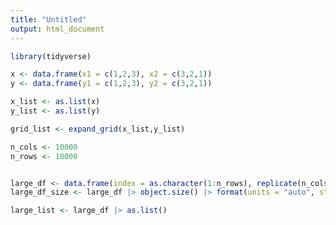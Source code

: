 ```yaml
---
title: "Untitled"
output: html_document
---
```


```r

library(tidyverse)

```

```r

x <- data.frame(x1 = c(1,2,3), x2 = c(3,2,1))
y <- data.frame(y1 = c(1,2,3), y2 = c(3,2,1))

x_list <- as.list(x)
y_list <- as.list(y)

grid_list <- expand_grid(x_list,y_list)

```

```r

n_cols <- 10000
n_rows <- 10000


large_df <- data.frame(index = as.character(1:n_rows), replicate(n_cols, runif(n_rows)))
large_df_size <- large_df |> object.size() |> format(units = "auto", standard = "IEC")

large_list <- large_df |> as.list()



```
